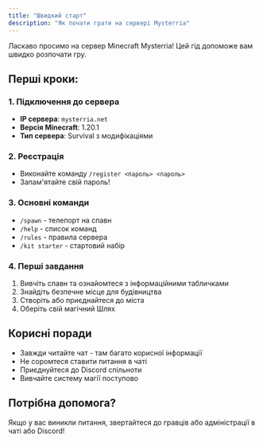 ```yaml
---
title: "Швидкий старт"
description: "Як почати грати на сервері Mysterria"
---
```


Ласкаво просимо на сервер Minecraft Mysterria! Цей гід допоможе вам швидко розпочати гру.

## Перші кроки:

### 1. Підключення до сервера
- **IP сервера**: `mysterria.net`
- **Версія Minecraft**: 1.20.1
- **Тип сервера**: Survival з модифікаціями

### 2. Реєстрація
- Виконайте команду `/register <пароль> <пароль>`
- Запам'ятайте свій пароль!

### 3. Основні команди
- `/spawn` - телепорт на спавн
- `/help` - список команд
- `/rules` - правила сервера
- `/kit starter` - стартовий набір

### 4. Перші завдання
1. Вивчіть спавн та ознайомтеся з інформаційними табличками
2. Знайдіть безпечне місце для будівництва
3. Створіть або приєднайтеся до міста
4. Оберіть свій магічний Шлях

## Корисні поради

- Завжди читайте чат - там багато корисної інформації
- Не соромтеся ставити питання в чаті
- Приєднуйтеся до Discord спільноти
- Вивчайте систему магії поступово

## Потрібна допомога?

Якщо у вас виникли питання, звертайтеся до гравців або адміністрації в чаті або Discord!